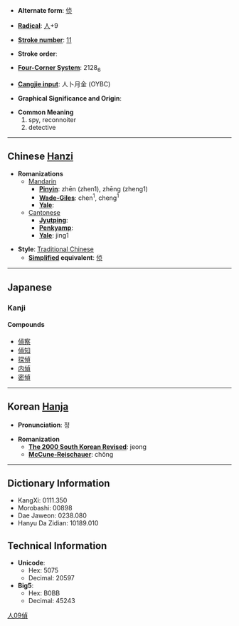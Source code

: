* '''Alternate form''': [[侦]]

* '''[[Wiktionary:Chinese radical index| Radical]]''': [[Wiktionary:Chinese radical index 人|人]]+9

* '''[[Wiktionary:Chinese total strokes index|Stroke number]]''': [[Wiktionary:Chinese total strokes index 11|11]]

* '''Stroke order''': 

* '''[[Wiktionary:Chinese four corner index|Four-Corner System]]''': 2128<sub>6</sub>

* '''[[Wiktionary:Chinese Cangjie index|Cangjie input]]''': 人卜月金 (OYBC)

* '''Graphical Significance and Origin''': 

* '''Common Meaning'''
*#spy, reconnoiter
*# detective


----

== Chinese [[Hanzi]] ==

* '''Romanizations'''
** [[Mandarin]]
*** '''[[Pinyin]]''': zhēn (zhen1), zhēng (zheng1)
*** '''[[Wade-Giles]]''': chen<sup>1</sup>, cheng<sup>1</sup>
*** '''[[Yale]]''': 
**[[Cantonese]]
***'''[[Jyutping]]''':
***'''[[Penkyamp]]''': 
***'''[[Yale]]''': jing1

* '''Style''': [[Traditional Chinese]] 
** '''[[Simplified Chinese|Simplified]] equivalent''': [[侦]]


----

==Japanese==
===Kanji===
{{kanji|[[てい]] ([[tei]])|[[うかがう]] ([[ukagau]])}}
====Compounds====
*[[偵察]]
*[[偵知]]
*[[探偵]]
*[[内偵]]
*[[密偵]]


----

== Korean [[Hanja]] ==

* '''Pronunciation''': 정

* '''Romanization'''
** '''[[The 2000 South Korean Revised Romanization|The 2000 South Korean Revised]]''': jeong
** '''[[McCune-Reischauer]]''': chŏng

----

== Dictionary Information ==

* KangXi: 0111.350
* Morobashi: 00898
* Dae Jaweon: 0238.080
* Hanyu Da Zidian: 10189.010

== Technical Information ==

* '''Unicode''':
** Hex: 5075
** Decimal: 20597
* '''Big5''':
** Hex: B0BB
** Decimal: 45243

[[Category:Japanese kanji|人09偵]]